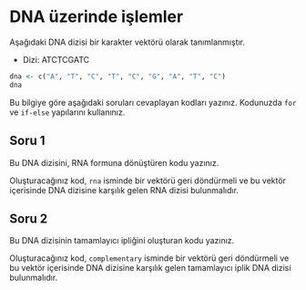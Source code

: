 # DNA üzerinde işlemler {#sec-odev-dna-islemler}

Aşağıdaki DNA dizisi bir karakter vektörü olarak tanımlanmıştır.

+ Dizi: ATCTCGATC

```r
dna <- c("A", "T", "C", "T", "C", "G", "A", "T", "C")
dna
```

Bu bilgiye göre aşağıdaki soruları cevaplayan kodları yazınız. Kodunuzda `for` ve `if-else` yapılarını kullanınız.

## Soru 1

Bu DNA dizisini, RNA formuna dönüştüren kodu yazınız.

Oluşturacağınız kod, `rna` isminde bir vektörü geri döndürmeli ve bu vektör içerisinde DNA dizisine karşılık gelen RNA dizisi bulunmalıdır. 

## Soru 2

Bu DNA dizisinin tamamlayıcı ipliğini oluşturan kodu yazınız. 

Oluşturacağınız kod, `complementary` isminde bir vektörü geri döndürmeli ve bu vektör içerisinde DNA dizisine karşılık gelen tamamlayıcı iplik DNA dizisi bulunmalıdır. 
